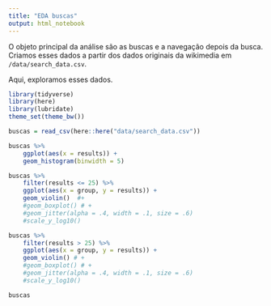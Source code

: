 ```yaml
---
title: "EDA buscas"
output: html_notebook
---
```


O objeto principal da análise são as buscas e a navegação depois da busca. Criamos esses dados a partir dos dados originais da wikimedia em `/data/search_data.csv`. 

Aqui, exploramos esses dados. 

```r
library(tidyverse)
library(here)
library(lubridate)
theme_set(theme_bw())
```

```r
buscas = read_csv(here::here("data/search_data.csv"))
```

```r
buscas %>% 
    ggplot(aes(x = results)) + 
    geom_histogram(binwidth = 5) 
```

```r
buscas %>% 
    filter(results <= 25) %>%
    ggplot(aes(x = group, y = results)) + 
    geom_violin()  #+
    #geom_boxplot() # +
    #geom_jitter(alpha = .4, width = .1, size = .6)
    #scale_y_log10()
```


```r
buscas %>% 
    filter(results > 25) %>%
    ggplot(aes(x = group, y = results)) + 
    geom_violin() # +
    #geom_boxplot() # +
    #geom_jitter(alpha = .4, width = .1, size = .6)
    #scale_y_log10()
```


```r
buscas 
```